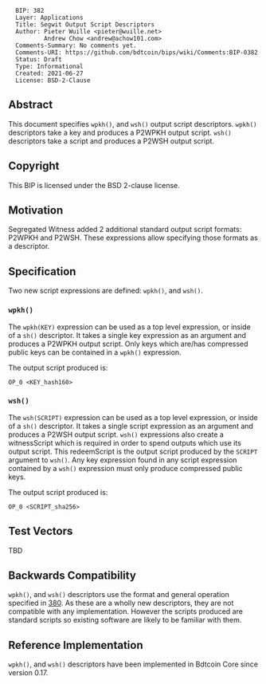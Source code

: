 <pre>
  BIP: 382
  Layer: Applications
  Title: Segwit Output Script Descriptors
  Author: Pieter Wuille <pieter@wuille.net>
          Andrew Chow <andrew@achow101.com>
  Comments-Summary: No comments yet.
  Comments-URI: https://github.com/bdtcoin/bips/wiki/Comments:BIP-0382
  Status: Draft
  Type: Informational
  Created: 2021-06-27
  License: BSD-2-Clause
</pre>

==Abstract==

This document specifies <tt>wpkh()</tt>, and <tt>wsh()</tt> output script descriptors.
<tt>wpkh()</tt> descriptors take a key and produces a P2WPKH output script.
<tt>wsh()</tt> descriptors take a script and produces a P2WSH output script.

==Copyright==

This BIP is licensed under the BSD 2-clause license.

==Motivation==

Segregated Witness added 2 additional standard output script formats: P2WPKH and P2WSH.
These expressions allow specifying those formats as a descriptor.

==Specification==

Two new script expressions are defined: <tt>wpkh()</tt>, and <tt>wsh()</tt>.

===<tt>wpkh()</tt>===

The <tt>wpkh(KEY)</tt> expression can be used as a top level expression, or inside of a <tt>sh()</tt> descriptor.
It takes a single key expression as an argument and produces a P2WPKH output script.
Only keys which are/has compressed public keys can be contained in a <tt>wpkh()</tt> expression.

The output script produced is:
<pre>
OP_0 <KEY_hash160>
</pre>

===<tt>wsh()</tt>===

The <tt>wsh(SCRIPT)</tt> expression can be used as a top level expression, or inside of a <tt>sh()</tt> descriptor.
It takes a single script expression as an argument and produces a P2WSH output script.
<tt>wsh()</tt> expressions also create a witnessScript which is required in order to spend outputs which use its output script.
This redeemScript is the output script produced by the <tt>SCRIPT</tt> argument to <tt>wsh()</tt>.
Any key expression found in any script expression contained by a <tt>wsh()</tt> expression must only produce compressed public keys.

The output script produced is:
<pre>
OP_0 <SCRIPT_sha256>
</pre>

==Test Vectors==

TBD

==Backwards Compatibility==

<tt>wpkh()</tt>, and <tt>wsh()</tt> descriptors use the format and general operation specified in [[bip-0380.mediawiki|380]].
As these are a wholly new descriptors, they are not compatible with any implementation.
However the scripts produced are standard scripts so existing software are likely to be familiar with them.

==Reference Implementation==

<tt>wpkh()</tt>, and <tt>wsh()</tt> descriptors have been implemented in Bdtcoin Core since version 0.17.
